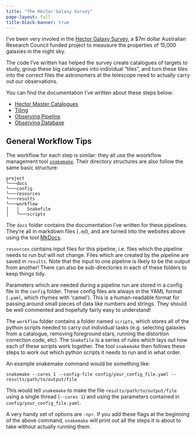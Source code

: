 ```yaml
---
title: "The Hector Galaxy Survey"
page-layout: full
title-block-banner: true
---
```


I've been very involed in the [Hector Galaxy Survey](https://hector.survey.org.au/), a $7m dollar Australian Research Council funded project to meausure the properties of 15,000 galaxies in the night sky. 

The code I've written has helped the survey create catalogues of targets to study, group these big catalogues into individual "tiles", and turn these tiles into the correct files the astronomers at the telescope need to actually carry out our observations. 

You can find the documentation I've written about these steps below:

- [Hector Master Catalogues](http://samvaughan.info/hector-input-catalogues/)
- [Tiling](https://samvaughan.info/hector-tiling/)
- [Observing Pipeline](https://samvaughan.info/hector-observing/)
- [Observing Database](https://samvaughan.info/hector-database/)

## General Workflow Tips

The workflow for each step is similar: they all use the woorkflow management tool [`snakemake`](https://snakemake.readthedocs.io/en/stable/). Their directory structures are also follow the same basic structure: 
```
project
└───docs
└───config
└───resources
└───results
└───workflow
│   │   Snakefile
│   └───scripts
```
The `docs` folder contains the documentation I've written for these pipelines. They're all in markdown files (`.md`), and are turned into the websites above using the tool [MkDocs](https://www.mkdocs.org/).

`resources` contains input files for this pipeline, i.e. files which the pipeline needs to run but will not change. Files which are created by the pipeline are saved in `results`. Note that the input to one pipeline is likely to be the output from another! There can also be sub-directories in each of these folders to keep things tidy.

Parameters which are needed during a pipeline run are stored in a config file in the `config` folder. These config files are always in the YAML format (`.yaml`, which rhymes with 'camel'). This is a human-readable format for passing around small pieces of data like numbers and strings. They should be well commented and hopefully fairly easy to understand!

The `workflow` folder contains a folder named `scripts`, which stores all of the python scripts needed to carry out individual tasks (e.g. selecting galaxies from a catalogue, removing foreground stars, running the distortion correction code, etc). The `Snakefile` is a series of rules which lays out how each of these scripts work together. The tool `snakemake` then follows these steps to work out which python scripts it needs to run and in what order.

An example snakemake command would be something like:

```
snakemake --cores 1 --config-file config/your_config_file.yaml -- results/path/to/output/file
```

This would tell `snakemake` to make the file `results/path/to/output/file` using a single thread (`--cores 1`) and using the parameters contained in `config/your_config_file.yaml`. 

A very handy set of options are `-npr`. If you add these flags at the beginning of the above command, `snakemake` will print out all the steps it is about to take without actually running them. 